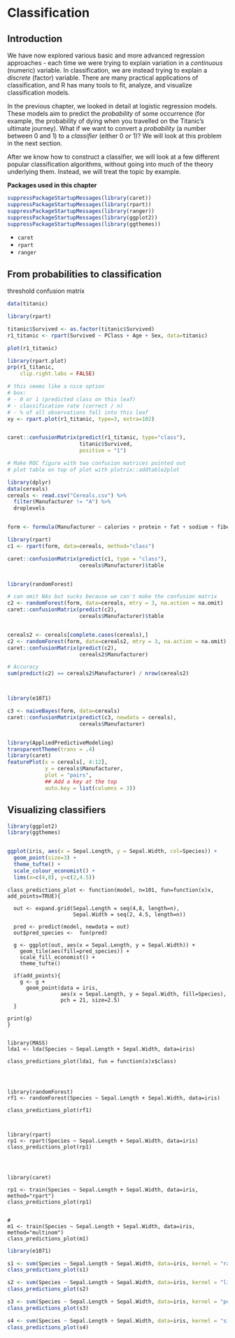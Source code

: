# Classification

## Introduction

We have now explored various basic and more advanced regression approaches - each time we were trying to explain variation in a *continuous* (numeric) variable. In classification, we are instead trying to explain a *discrete* (factor) variable. There are many practical applications of classification, and R has many tools to fit, analyze, and visualize classification models.

In the previous chapter, we looked in detail at logistic regression models. These models aim to predict the *probability* of some occurrence (for example, the probability of dying when you travelled on the Titanic's ultimate journey). What if we want to convert a *probability* (a number between 0 and 1) to a *classifier* (either 0 *or* 1)? We will look at this problem in the next section.

After we know how to construct a classifier, we will look at a few different popular classification algorithms, without going into much of the theory underlying them. Instead, we will treat the topic by example.

**Packages used in this chapter**

```r
suppressPackageStartupMessages(library(caret))
suppressPackageStartupMessages(library(rpart))
suppressPackageStartupMessages(library(ranger))
suppressPackageStartupMessages(library(ggplot2))
suppressPackageStartupMessages(library(ggthemes))
```

- `caret`
- `rpart`
- `ranger`



## From probabilities to classification

threshold
confusion matrix




```r
data(titanic)

library(rpart)

titanic$Survived <- as.factor(titanic$Survived)
r1_titanic <- rpart(Survived ~ PClass + Age + Sex, data=titanic)

plot(r1_titanic)

library(rpart.plot)
prp(r1_titanic,
    clip.right.labs = FALSE)

# this seems like a nice option
# box:
# - 0 or 1 (predicted class on this leaf)
# - classification rate (correct / n)
# - % of all observations fall into this leaf
xy <- rpart.plot(r1_titanic, type=3, extra=102)


caret::confusionMatrix(predict(r1_titanic, type="class"),
                       titanic$Survived,
                       positive = "1")


```




```r
# Make ROC figure with two confusion matrices pointed out
# plot table on top of plot with plotrix::addtable2plot
```




```r
library(dplyr)
data(cereals)
cereals <- read.csv("Cereals.csv") %>%
  filter(Manufacturer != "A") %>%
  droplevels


form <- formula(Manufacturer ~ calories + protein + fat + sodium + fiber + carbo + sugars + potass + vitamins)

library(rpart)
c1 <- rpart(form, data=cereals, method="class")

caret::confusionMatrix(predict(c1, type = "class"), 
                       cereals$Manufacturer)$table


library(randomForest)

# can omit NAs but sucks because we can't make the confusion matrix
c2 <- randomForest(form, data=cereals, mtry = 3, na.action = na.omit)
caret::confusionMatrix(predict(c2), 
                       cereals$Manufacturer)$table


cereals2 <- cereals[complete.cases(cereals),]
c2 <- randomForest(form, data=cereals2, mtry = 3, na.action = na.omit)
caret::confusionMatrix(predict(c2), 
                       cereals2$Manufacturer)

# Accuracy
sum(predict(c2) == cereals2$Manufacturer) / nrow(cereals2)



library(e1071)

c3 <- naiveBayes(form, data=cereals)
caret::confusionMatrix(predict(c3, newdata = cereals), 
                       cereals$Manufacturer)


library(AppliedPredictiveModeling)
transparentTheme(trans = .4)
library(caret)
featurePlot(x = cereals[, 4:12], 
            y = cereals$Manufacturer, 
            plot = "pairs",
            ## Add a key at the top
            auto.key = list(columns = 3))

```



## Visualizing classifiers


```r


library(ggplot2)
library(ggthemes)


ggplot(iris, aes(x = Sepal.Length, y = Sepal.Width, col=Species)) +
  geom_point(size=3) +
  theme_tufte() +
  scale_colour_economist() +
  lims(x=c(4,8), y=c(2,4.5))


```




```eval
class_predictions_plot <- function(model, n=101, fun=function(x)x, add_points=TRUE){
  
  out <- expand.grid(Sepal.Length = seq(4,8, length=n),
                     Sepal.Width = seq(2, 4.5, length=n))
  
  pred <- predict(model, newdata = out)
  out$pred_species <-  fun(pred)

  g <- ggplot(out, aes(x = Sepal.Length, y = Sepal.Width)) +
    geom_tile(aes(fill=pred_species)) +
    scale_fill_economist() +
    theme_tufte()
  
  if(add_points){
    g <- g + 
      geom_point(data = iris, 
                 aes(x = Sepal.Length, y = Sepal.Width, fill=Species),
                 pch = 21, size=2.5) 
  }
  
print(g)
}


library(MASS)
lda1 <- lda(Species ~ Sepal.Length + Sepal.Width, data=iris)

class_predictions_plot(lda1, fun = function(x)x$class)




library(randomForest)
rf1 <- randomForest(Species ~ Sepal.Length + Sepal.Width, data=iris)

class_predictions_plot(rf1)



library(rpart)
rp1 <- rpart(Species ~ Sepal.Length + Sepal.Width, data=iris)
class_predictions_plot(rp1)




library(caret)

rp1 <- train(Species ~ Sepal.Length + Sepal.Width, data=iris, method="rpart")
class_predictions_plot(rp1)


# 
m1 <- train(Species ~ Sepal.Length + Sepal.Width, data=iris, method="multinom")
class_predictions_plot(m1)

```



```r
library(e1071)

s1 <- svm(Species ~ Sepal.Length + Sepal.Width, data=iris, kernel = "radial")
class_predictions_plot(s1)

s2 <- svm(Species ~ Sepal.Length + Sepal.Width, data=iris, kernel = "linear")
class_predictions_plot(s2)

s3 <- svm(Species ~ Sepal.Length + Sepal.Width, data=iris, kernel = "polynomial")
class_predictions_plot(s3)

s4 <- svm(Species ~ Sepal.Length + Sepal.Width, data=iris, kernel = "sigmoid")
class_predictions_plot(s4)


```

